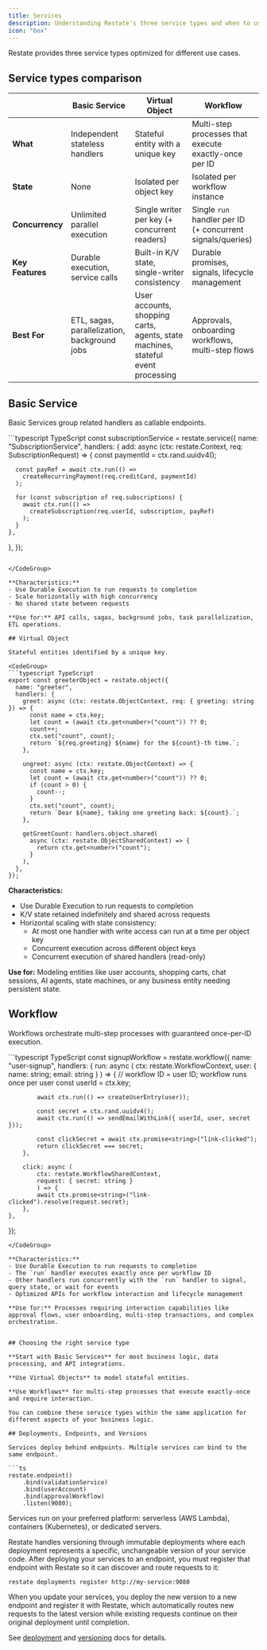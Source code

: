 ```yaml
---
title: Services
description: Understanding Restate's three service types and when to use each
icon: "box"
---
```


Restate provides three service types optimized for different use cases.

## Service types comparison

| | **Basic Service** | **Virtual Object** | **Workflow**                                              |
|---|---|---|-----------------------------------------------------------|
|**What**| Independent stateless handlers | Stateful entity with a unique key | Multi-step processes that execute exactly-once per ID                                       |
| **State** | None | Isolated per object key | Isolated per workflow instance                            |
| **Concurrency** | Unlimited parallel execution | Single writer per key (+ concurrent readers) | Single `run` handler per ID (+ concurrent signals/queries) |
| **Key Features** | Durable execution, service calls | Built-in K/V state, single-writer consistency | Durable promises, signals, lifecycle management           |
| **Best For** | ETL, sagas, parallelization, background jobs | User accounts, shopping carts, agents, state machines, stateful event processing | Approvals, onboarding workflows, multi-step flows         |

## Basic Service
Basic Services group related handlers as callable endpoints.

<CodeGroup>
```typescript TypeScript
const subscriptionService = restate.service({
  name: "SubscriptionService",
  handlers: {
    add: async (ctx: restate.Context, req: SubscriptionRequest) => {
      const paymentId = ctx.rand.uuidv4();

      const payRef = await ctx.run(() =>
        createRecurringPayment(req.creditCard, paymentId)
      );

      for (const subscription of req.subscriptions) {
        await ctx.run(() =>
          createSubscription(req.userId, subscription, payRef)
        );
      }
    },
  },
});
```

</CodeGroup>

**Characteristics:**
- Use Durable Execution to run requests to completion
- Scale horizontally with high concurrency
- No shared state between requests

**Use for:** API calls, sagas, background jobs, task parallelization, ETL operations.

## Virtual Object

Stateful entities identified by a unique key.

<CodeGroup>
```typescript TypeScript
export const greeterObject = restate.object({
  name: "greeter",
  handlers: {
    greet: async (ctx: restate.ObjectContext, req: { greeting: string }) => {
      const name = ctx.key;
      let count = (await ctx.get<number>("count")) ?? 0;
      count++;
      ctx.set("count", count);
      return `${req.greeting} ${name} for the ${count}-th time.`;
    },

    ungreet: async (ctx: restate.ObjectContext) => {
      const name = ctx.key;
      let count = (await ctx.get<number>("count")) ?? 0;
      if (count > 0) {
        count--;
      }
      ctx.set("count", count);
      return `Dear ${name}, taking one greeting back: ${count}.`;
    },

    getGreetCount: handlers.object.shared(
      async (ctx: restate.ObjectSharedContext) => {
        return ctx.get<number>("count");
      }
    ),
  },
});
```
</CodeGroup>

**Characteristics:**
- Use Durable Execution to run requests to completion
- K/V state retained indefinitely and shared across requests
- Horizontal scaling with state consistency:
    - At most one handler with write access can run at a time per object key
    - Concurrent execution across different object keys
    - Concurrent execution of shared handlers (read-only)

**Use for:** Modeling entities like user accounts, shopping carts, chat sessions, AI agents, state machines, or any business entity needing persistent state.

## Workflow

Workflows orchestrate multi-step processes with guaranteed once-per-ID execution.

<CodeGroup>
```typescript TypeScript
const signupWorkflow = restate.workflow({
    name: "user-signup",
    handlers: {
        run: async (
            ctx: restate.WorkflowContext,
            user: { name: string; email: string }
            ) => {
            // workflow ID = user ID; workflow runs once per user
            const userId = ctx.key;

            await ctx.run(() => createUserEntry(user));

            const secret = ctx.rand.uuidv4();
            await ctx.run(() => sendEmailWithLink({ userId, user, secret }));

            const clickSecret = await ctx.promise<string>("link-clicked");
            return clickSecret === secret;
        },

        click: async (
            ctx: restate.WorkflowSharedContext,
            request: { secret: string }
            ) => {
            await ctx.promise<string>("link-clicked").resolve(request.secret);
        },
    },
});
```
</CodeGroup>

**Characteristics:**
- Use Durable Execution to run requests to completion
- The `run` handler executes exactly once per workflow ID
- Other handlers run concurrently with the `run` handler to signal, query state, or wait for events
- Optimized APIs for workflow interaction and lifecycle management

**Use for:** Processes requiring interaction capabilities like approval flows, user onboarding, multi-step transactions, and complex orchestration.


## Choosing the right service type

**Start with Basic Services** for most business logic, data processing, and API integrations.

**Use Virtual Objects** to model stateful entities.

**Use Workflows** for multi-step processes that execute exactly-once and require interaction.

You can combine these service types within the same application for different aspects of your business logic.

## Deployments, Endpoints, and Versions

Services deploy behind endpoints. Multiple services can bind to the same endpoint.

```ts
restate.endpoint()
    .bind(validationService)
    .bind(userAccount)
    .bind(approvalWorkflow)
    .listen(9080);
```

Services run on your preferred platform: serverless (AWS Lambda), containers (Kubernetes), or dedicated servers.

Restate handles versioning through immutable deployments where each deployment represents a specific, unchangeable version of your service code. After deploying your
services to an endpoint, you must register that endpoint with Restate so it can discover and route requests to it:

```shell
restate deployments register http://my-service:9080
```

When you update your services, you deploy the new version to a new endpoint and register it with Restate, which automatically routes new requests to the latest version while existing requests continue on their
original deployment until completion.

See [deployment](/deploy/services/kubernetes) and [versioning](/operate/registration) docs for details.